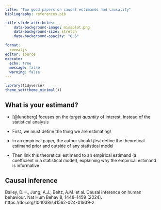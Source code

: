```yaml
---
title: "Two good papers on causal estimands and causality"
bibliography: references.bib

title-slide-attributes:
    data-background-image: missplot.png
    data-background-size: stretch
    data-background-opacity: "0.5"
    
format: 
  revealjs
editor: source
execute: 
  echo: true
  message: false
  warning: false
---
```


```r
library(tidyverse)
theme_set(theme_minimal())
```

## What is your estimand?

-   [@lundberg] focuses on the *target quantity* of interest, instead of the statistical analysis

-   First, we must define the thing we are estimating!

-   In an empirical paper, the author should *first* define the theoretical estimand prior and outside of any statistical model

-   Then link this theoretical estimand to an empirical estimand (a coefficient in a statistical model), explaining why the empirical estimand is informative

## Causal inference

Bailey, D.H., Jung, A.J., Beltz, A.M. et al. Causal inference on human behaviour. Nat Hum Behav 8, 1448–1459 (2024). https://doi.org/10.1038/s41562-024-01939-z




